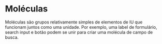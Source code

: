 
<Meta title="Design System/Molecules/About" />

# Moléculas

Moléculas são grupos relativamente simples de elementos de IU que funcionam juntos como uma unidade. Por exemplo, uma label de formulário, search input e botão podem se unir para criar uma molécula de campo de busca.